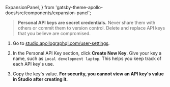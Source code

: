   ExpansionPanel,
} from 'gatsby-theme-apollo-docs/src/components/expansion-panel';

<ExpansionPanel title="How to obtain a personal API key">

> **Personal API keys are secret credentials.** Never share them with others or commit them to version control. Delete and replace API keys that you believe are compromised.

1. Go to [studio.apollographql.com/user-settings](https://studio.apollographql.com/user-settings).

2. In the Personal API Key section, click **Create New Key**. Give your key a name, such as `Local development laptop`. This helps you keep track of each API key's use.

3. Copy the key's value. **For security, you cannot view an API key's value in Studio after creating it.**

</ExpansionPanel>
